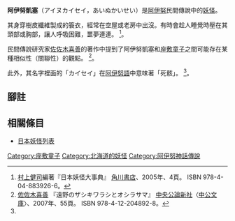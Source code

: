 {{expand|time=2010-06-24T13:10:12+00:00}}
'''阿伊努凱塞'''（アイヌカイセイ，あいぬかいせい）是[[阿伊努人|阿伊努]]民間傳說中的[[妖怪|妖怪]]。

其身穿樹皮纖維製成的簑衣，經常在空屋或老房中出沒。有時會趁人睡覺時壓在其頭部或胸部，讓人呼吸困難，噩夢連連。 <ref name="murakami">[[村上健司|村上健司]]編著『日本妖怪大事典』 [[角川書店|角川書店]]、2005年、4頁。 ISBN 978-4-04-883926-6。 </ref>。

民間傳說研究家[[佐佐木喜善|佐佐木喜善]]的著作中提到了阿伊努凱塞和[[座敷童子|座敷童子]]之間可能存在某種相似性（關聯性）的觀點。 <ref>[[佐佐木喜善|佐佐木喜善]] 『遠野のザシキワラシとオシラサマ』 [[中央公論新社|中央公論新社]]〈[[中公文庫|中公文庫]]〉、2007年、55頁。 ISBN 978-4-12-204892-8。 </ref>。

此外，其名字裡面的「カイセイ」在[[阿伊努語|阿伊努語]]中意味著「死骸」。 <ref name="murakami" />。

== 腳註 ==
<references/>

== 相關條目 ==
* [[日本妖怪列表|日本妖怪列表]]

{{stub|日本妖怪|Japan-myth-stub.gif}}
[[Category:座敷童子|Category:座敷童子]]
[[Category:北海道的妖怪|Category:北海道的妖怪]]
[[Category:阿伊努神話傳說|Category:阿伊努神話傳說]]